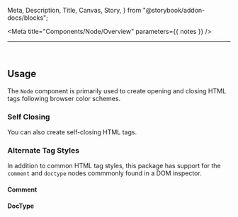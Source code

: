   Meta,
  Description,
  Title,
  Canvas,
  Story,
} from "@storybook/addon-docs/blocks";


<Meta title="Components/Node/Overview" parameters={{ notes }} />

<Title>@devtools-ds/node</Title>

---

<ShieldRow>
  <Version
    current={version}
    url="https://github.com/intuit/devtools-ds/tree/master/components/Node/CHANGELOG.md"
  />
</ShieldRow>

<Description />

<br />

## Usage

The `Node` component is primarily used to create opening and closing HTML tags following browser color schemes.

<Canvas>
  <Story id="components-node-features--basic-usage" />
</Canvas>

### Self Closing

You can also create self-closing HTML tags.

<Canvas>
  <Story id="components-node-features--self-closing" />
</Canvas>

### Alternate Tag Styles

In addition to common HTML tag styles, this package has support for the `comment` and `doctype` nodes commmonly found in a DOM inspector.

#### Comment

<Canvas>
  <Story id="components-node-features--comment" />
</Canvas>

#### DocType

<Canvas>
  <Story id="components-node-features--doctype" />
</Canvas>

